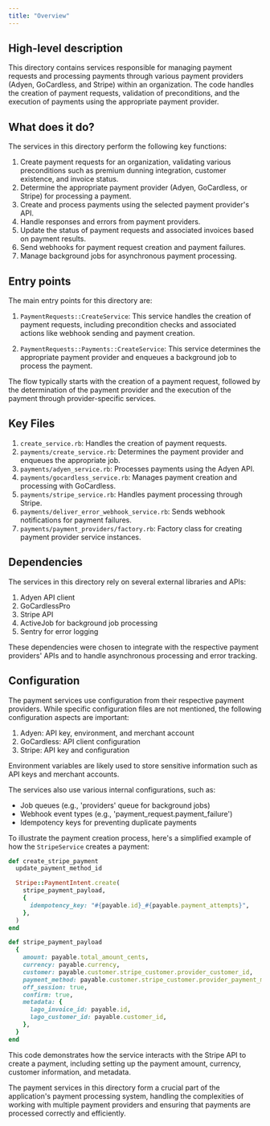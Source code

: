 ```yaml
---
title: "Overview"
---
```


## High-level description
This directory contains services responsible for managing payment requests and processing payments through various payment providers (Adyen, GoCardless, and Stripe) within an organization. The code handles the creation of payment requests, validation of preconditions, and the execution of payments using the appropriate payment provider.

## What does it do?
The services in this directory perform the following key functions:

1. Create payment requests for an organization, validating various preconditions such as premium dunning integration, customer existence, and invoice status.
2. Determine the appropriate payment provider (Adyen, GoCardless, or Stripe) for processing a payment.
3. Create and process payments using the selected payment provider's API.
4. Handle responses and errors from payment providers.
5. Update the status of payment requests and associated invoices based on payment results.
6. Send webhooks for payment request creation and payment failures.
7. Manage background jobs for asynchronous payment processing.

## Entry points
The main entry points for this directory are:

1. `PaymentRequests::CreateService`: This service handles the creation of payment requests, including precondition checks and associated actions like webhook sending and payment creation.

2. `PaymentRequests::Payments::CreateService`: This service determines the appropriate payment provider and enqueues a background job to process the payment.

The flow typically starts with the creation of a payment request, followed by the determination of the payment provider and the execution of the payment through provider-specific services.

## Key Files
1. `create_service.rb`: Handles the creation of payment requests.
2. `payments/create_service.rb`: Determines the payment provider and enqueues the appropriate job.
3. `payments/adyen_service.rb`: Processes payments using the Adyen API.
4. `payments/gocardless_service.rb`: Manages payment creation and processing with GoCardless.
5. `payments/stripe_service.rb`: Handles payment processing through Stripe.
6. `payments/deliver_error_webhook_service.rb`: Sends webhook notifications for payment failures.
7. `payments/payment_providers/factory.rb`: Factory class for creating payment provider service instances.

## Dependencies
The services in this directory rely on several external libraries and APIs:

1. Adyen API client
2. GoCardlessPro
3. Stripe API
4. ActiveJob for background job processing
5. Sentry for error logging

These dependencies were chosen to integrate with the respective payment providers' APIs and to handle asynchronous processing and error tracking.

## Configuration
The payment services use configuration from their respective payment providers. While specific configuration files are not mentioned, the following configuration aspects are important:

1. Adyen: API key, environment, and merchant account
2. GoCardless: API client configuration
3. Stripe: API key and configuration

Environment variables are likely used to store sensitive information such as API keys and merchant accounts.

The services also use various internal configurations, such as:

- Job queues (e.g., 'providers' queue for background jobs)
- Webhook event types (e.g., 'payment_request.payment_failure')
- Idempotency keys for preventing duplicate payments

To illustrate the payment creation process, here's a simplified example of how the `StripeService` creates a payment:

```ruby
def create_stripe_payment
  update_payment_method_id

  Stripe::PaymentIntent.create(
    stripe_payment_payload,
    {
      idempotency_key: "#{payable.id}_#{payable.payment_attempts}",
    },
  )
end

def stripe_payment_payload
  {
    amount: payable.total_amount_cents,
    currency: payable.currency,
    customer: payable.customer.stripe_customer.provider_customer_id,
    payment_method: payable.customer.stripe_customer.provider_payment_methods.last&.provider_payment_method_id,
    off_session: true,
    confirm: true,
    metadata: {
      lago_invoice_id: payable.id,
      lago_customer_id: payable.customer_id,
    },
  }
end
```

This code demonstrates how the service interacts with the Stripe API to create a payment, including setting up the payment amount, currency, customer information, and metadata.

The payment services in this directory form a crucial part of the application's payment processing system, handling the complexities of working with multiple payment providers and ensuring that payments are processed correctly and efficiently.